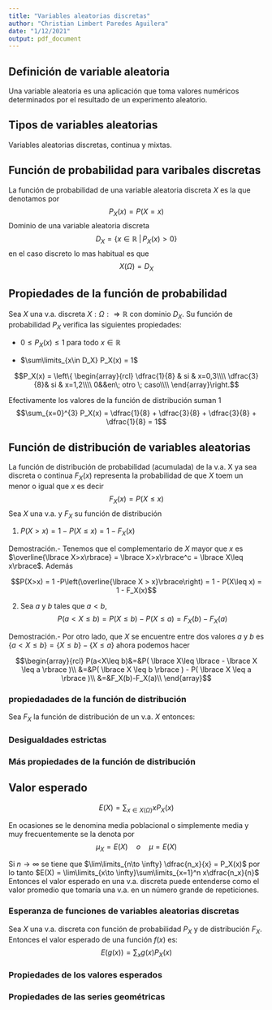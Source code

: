 ```yaml
---
title: "Variables aleatorias discretas"
author: "Christian Limbert Paredes Aguilera"
date: "1/12/2021"
output: pdf_document
---
```


## Definición de variable aleatoria
Una variable aleatoria es una aplicación que toma valores numéricos determinados por el resultado de un experimento aleatorio.

## Tipos de variables aleatorias
Variables aleatorias discretas, continua y mixtas.

## Función de probabilidad para varibales discretas
La función de probabilidad de una variable aleatoria discreta $X$ es la que denotamos por 
$$P_X(x) = P(X=x)$$
Dominio de una variable aleatoria discreta
$$D_X = \left\{ x \in \mathbb{R} \; | \, P_X(x) > 0\right\}$$
en el caso discreto lo mas habitual es que
$$X(\Omega) =D_X$$

## Propiedades de la función de probabilidad

Sea $X$ una v.a. discreta $X:\Omega:\Rightarrow \mathbb{R}$ con dominio $D_X$. Su función de probabilidad $P_X$ verifica las siguientes propiedades:

- $0\leq P_X(x) \leq 1$ para todo $x\in \mathbb{R}$

- $\sum\limits_{x\in D_X} P_X(x) = 1$

$$P_X(x) = \left\{ \begin{array}{rcl} 
  \dfrac{1}{8} & si & x=0,3\\\\ 
  \dfrac{3}{8}& si & x=1,2\\\\
  0&&en\; otro \; caso\\\\
\end{array}\right.$$

Efectivamente los valores de la función de distribución suman 1
$$\sum_{x=0}^{3} P_X(x) = \dfrac{1}{8} + \dfrac{3}{8} + \dfrac{3}{8} + \dfrac{1}{8} = 1$$

## Función de distribución de variables aleatorias 
La función de distribución de probabilidad (acumulada) de la v.a. X ya sea discreta o continua $F_X(x)$ representa la probabilidad de que $X$ toem un menor o igual que $x$ es decir
$$F_X(x) = P(X\leq x)$$
Sea $X$ una v.a. y $F_X$ su función de distribución

1. $P(X>x) = 1-P(X\leq x) = 1 - F_X(x)$

Demostración.- Tenemos que el complementario de $X$ mayor que $x$ es $\overline{\lbrace X>x\rbrace} = \lbrace X>x\rbrace^c = \lbrace X\leq x\rbrace$. Además 

$$P(X>x) = 1 -P\left(\overline{\lbrace X > x}\rbrace\right) = 1 - P(X\leq x) = 1 - F_X(x)$$

2. Sea $a$ y $b$ tales que $a<b$,
$$P(a<X\leq b) = P(X\leq b) - P(X\leq a) = F_X(b) - F_X(a)$$

Demostración.- Por otro lado, que $X$ se encuentre entre dos valores $a$ y $b$ es $\lbrace a<X\leq b \rbrace = \lbrace X\leq b \rbrace - \lbrace X\leq a \rbrace$ ahora podemos hacer

$$\begin{array}{rcl}
  P(a<X\leq b)&=&P( \lbrace X\leq \lbrace - \lbrace X \leq a \rbrace )\\
  &=&P( \lbrace X \leq b \rbrace ) - P( \lbrace X \leq a \rbrace )\\
  &=&F_X(b)-F_X(a)\\
\end{array}$$

### propiedadades de la función de distribución
Sea $F_X$ la función de distribución de un v.a. $X$ entonces:
\begin{itemize}
\item $0\leq F_X(x) \leq 1$
\item La función $F_x$ es no decreciente.
\item Si denotamos por $F_X(x_o^-) = \displaystyle\lim_{x\to x_o^-} F(x)$, entonces se cumple que 

$P(X<x_0) = F_X(x_0^-)$ y que $P(X=x_0) = F_X(x_0) - F_X(x_0^-)$
\item Se cumple que $\displaystyle\lim_{x\to\infty} F_X(x)=1\;; \quad \lim_{x\to -\infty}F_X(x)=0$
\item Toda función $F$ verificando las propiedades anteriores es función de distribución de alguna v.a. $X$.
\item $P(X>x) = 1-F_X(x)$
\item Dado $a,b\in \mathbb{R}$ con $a < b$
$$P(a<X\leq b) = F_X(b) - F_X(a)$$
\end{itemize}

### Desigualdades estrictas
\begin{itemize}
\item $P(X=x) = F_X(x)-F_X(x^-)$
\item $P(a<X<b) = F_X(b^-) - F_X(a)$
\item $P(a\leq X < b) = F_X(b^-) - F_X(a^-)$
\item $P(X<a)=F_X(a^-)$
\end{itemize}

### Más propiedades de la función de distribución

\begin{itemize}
\item Si $F_x$ es continua en $x$ se tiene que $P(X=x) = 0$ y por lo tanto $P(X\leq a) = P(X<a) + P(X=a) = P(X<a)$.

Demostración.- Si $X$ es continua entonces,
$$P(X=x) = F(a) - F(a^-) = F(a) - F(a) = 0$$
por lo tanto 
$$P(X\leq a) = P(X<a) + P(X=x) = P(X<a) + 0 = P(X<a)$$
\item Sea $X$ una v-a- discreta con dominio $D_X$ y que tiene por función de probabilidad $P_X(x)$ entonces su función de distribución $F_X(x_0)$ es 
$$F_X(x_0) = \sum_{x\leq x_0} P_X(x)$$
donde $\sum\limits_{x\leq x_0}$ indica que sumamos todos los $x\in D_X$ tales que $x\leq x_0$

Demostración.- 
$$F_X(x_0) = P(X\leq x_0) P\left(\bigcup_{x\leq x_0; x\in D_X} \lbrace x \rbrace \right) = \sum_{x\leq x_0}P(X=x)=  \sum_{x\leq x_0} P_X(x)$$
\end{itemize}

## Valor esperado
$$E(X)=\sum_{x\in X(\Omega)} x P_X(x)$$

En ocasiones se le denomina media poblacional o simplemente media y muy frecuentemente se la denota por 
$$\mu_X = E(X) \quad o \quad \mu = E(X)$$

Si ${n\to \infty}$ se tiene que $\lim\limits_{n\to \infty} \dfrac{n_x}{x} = P_X(x)$ por lo tanto $E(X) = \lim\limits_{x\to \infty}\sum\limits_{x=1}^n x\dfrac{n_x}{n}$
Entonces el valor esperado en una v.a. discreta puede entenderse como el valor promedio que tomaría una v.a. en un número grande de repeticiones.

### Esperanza de funciones de variables aleatorias discretas
Sea $X$ una v.a. discreta con función de probabilidad $P_X$ y de distribución $F_X$. Entonces el valor esperado de una función $f(x)$ es:
$$E(g(x)) = \sum_{x} g(x)P_X(x)$$

### Propiedades de los valores esperados

\begin{itemize}
\item $E(k) = k$ para cualquier constante $k$.

Demostración.- Se tiene que 
$$E(k) = \sum_{x=1}^n k\cdot P(X=k) = k\cdot P(X=k) + \ldots + k\cdot   P(X=k) = k\left[ P(X=k) + \ldots + P(X=k)\right] = k\cdot 1 = k$$

\item Si $a\leq X\leq b$ entonces $a\leq E(X) \leq b$

Demostración.- Sea $E(a) \leq E(X)\leq E(b)$ entonces por la anterior propiedad se tiene que $$a\leq E(X)\leq b$$

\item SI $X$ es una v.a. discreta que toma valores enteros no negativos entonces $E(X) = \sum\limits_{x=0}^{\infty} (1-F_X(x))$

Demostración.- Sea,
$$\begin{array}{rcl}
E(X)&=&\sum\limits_{k=0}^\infty k\cdot P(X=k)\\\\
&=&P(X=1)\\\\
&+&P(X=2)+P(X=2)\\\\
&+&P(X=3)+P(X=3)+P(X=3)\\\\
&+&P(X=4)+P(X=4)+P(X=4)+P(X=4)\\\\
&+&\ldots\\\\
\end{array}$$

Luego sumando por columnas se tiene,

$$\begin{array}{rcl}
\sum\limits_{k=1}^\infty P(X=k)&=&P(X>0)\\\\
\sum\limits_{k=2}^\infty P(X=k)&=&P(X>1)\\\\
\sum\limits_{k=3}^\infty P(X=k)&=&P(X>2)\\\\
\sum\limits_{x=0}^\infty kP(X=k)&=&\sum\limits_{k=0}^\infty P(X>k)\\\\
E(X)&=&\sum\limits_{k=0}^\infty 1-F_X(x)\\\\
\end{array}$$
\end{itemize}

### Propiedades de las series geométricas
\begin{itemize}
\item Una progresión geométrica de razon $r$ es una sucesión de la forma 
$$r^0,r^1,r^2, \ldtos$$

\item La serie geométrica es la suma de todos los valores de la progresión geométrica
$$\sum_{k=0}^\infty r^k$$
\item Las sumas parciales desde el término $n_0$ al $n$ de una progesión geométrica valen
$$\sum_{k=n_0}^n r^k = \dfrac{r^{r_0}-r^n r}{1-r}$$
\item Si $|r|<1$ la serie geométrica es convergente y 
$$\sum_{k=0}^\infty r^k = \dfrac{1}{1-r}$$
\item En el caso en que se comience en $n_o$ se tiene que
$$\sum_{k=0}^\infty r^k = \dfrac{r^{n_0}}{1-r}$$
\item Si $|r|<1$ también son convergentes las derivadas, respecto de $f$, de la serie geométrica y convergen a la derivada correspondiente. Así teneos que 
$$\left(\sum_{k=0}^\infty r^k\right)^{'} = \sum_{k=1}^\infty kr^{k-1}\left(\dfrac{1}{1-r}\right)^{'} = \dfrac{1}{(1-r)^2}$$
$$\left(\sum_{k=0}^\infty r^k\right)^{''} = \sum_{k=2}^\infty kr^{k-2}\left(\dfrac{1}{1-r}\right)^{''} = \dfrac{2}{(1-r)^3}$$
\end{itemize}

